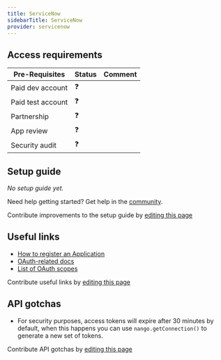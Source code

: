 ```yaml
---
title: ServiceNow
sidebarTitle: ServiceNow
provider: servicenow
---
```




<Overview />
<PreBuiltTooling provider={providers[pageMetadata.provider]} />
<PreBuiltUseCases />

## Access requirements
| Pre-Requisites | Status | Comment|
| - | - | - |
| Paid dev account | ❓ |  |
| Paid test account | ❓ |  |
| Partnership | ❓ | |
| App review | ❓ |  |
| Security audit | ❓ | |


## Setup guide

_No setup guide yet._

<Tip>Need help getting started? Get help in the [community](https://nango.dev/slack).</Tip>

<Note>Contribute improvements to the setup guide by [editing this page](https://github.com/nangohq/nango/tree/master/docs-v2/integrations/all/servicenow.mdx)</Note>


## Useful links

-   [How to register an Application](https://docs.servicenow.com/bundle/vancouver-application-development/page/build/pipelines-and-deployments/task/create-oauth-api-endpoints-for-external-clients.html)
-   [OAuth-related docs](https://docs.servicenow.com/bundle/vancouver-platform-security/page/administer/security/concept/c_OAuthApplications.html)
-   [List of OAuth scopes](https://docs.servicenow.com/bundle/tokyo-application-development/page/administer/security/task/t_SpecifyAnOAuthScope.html)

<Note>Contribute useful links by [editing this page](https://github.com/nangohq/nango/tree/master/docs-v2/integrations/all/servicenow.mdx)</Note>

## API gotchas

-   For security purposes, access tokens will expire after 30 minutes by default, when this happens you can use `nango.getConnection()` to generate a new set of tokens.

<Note>Contribute API gotchas by [editing this page](https://github.com/nangohq/nango/tree/master/docs-v2/integrations/all/servicenow.mdx)</Note>